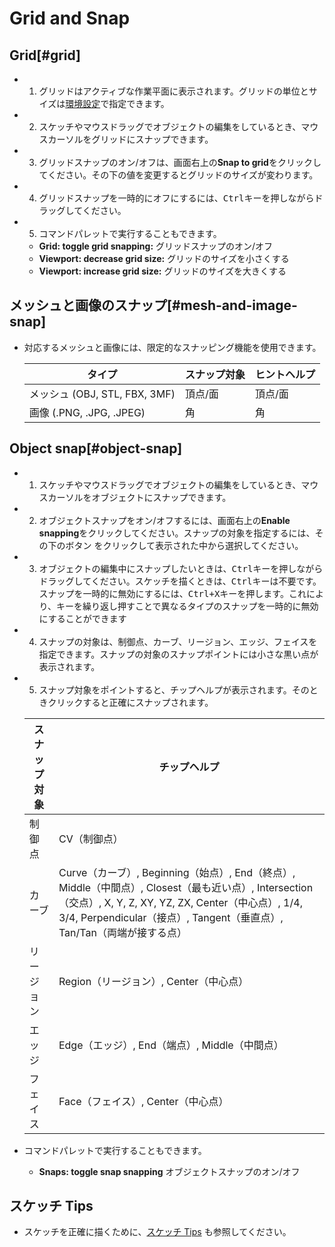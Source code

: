 
# Grid and Snap

## Grid[#grid]

- 1. グリッドはアクティブな作業平面に表示されます。グリッドの単位とサイズは[環境設定](/plasticity-essentials/preferences)で指定できます。
- 2. スケッチやマウスドラッグでオブジェクトの編集をしているとき、マウスカーソルをグリッドにスナップできます。
- 3. グリッドスナップのオン/オフは、画面右上の**Snap to grid**をクリックしてください。その下の値を変更するとグリッドのサイズが変わります。
- 4. グリッドスナップを一時的にオフにするには、<kbd>Ctrl</kbd>キーを押しながらドラッグしてください。
- 5. コマンドパレットで実行することもできます。
    - **Grid: toggle grid snapping:** グリッドスナップのオン/オフ
    - **Viewport: decrease grid size:** グリッドのサイズを小さくする
    - **Viewport: increase grid size:** グリッドのサイズを大きくする
    
## メッシュと画像のスナップ[#mesh-and-image-snap]

- 対応するメッシュと画像には、限定的なスナッピング機能を使用できます。

   | タイプ                | スナップ対象 | ヒントヘルプ |
   | ------------------- | ----------- | -------- |
   | メッシュ (OBJ, STL, FBX, 3MF)| 頂点/面 | 頂点/面|
   | 画像 (.PNG, .JPG, .JPEG)| 角 | 角 | 

## Object snap[#object-snap]

- 1. スケッチやマウスドラッグでオブジェクトの編集をしているとき、マウスカーソルをオブジェクトにスナップできます。
- 2. オブジェクトスナップをオン/オフするには、画面右上の**Enable snapping**をクリックしてください。スナップの対象を指定するには、その下のボタン <ButtonIcon type="button-types-of-snapping" /> をクリックして表示された中から選択してください。
- 3. オブジェクトの編集中にスナップしたいときは、<kbd>Ctrl</kbd>キーを押しながらドラッグしてください。スケッチを描くときは、<kbd>Ctrl</kbd>キーは不要です。
スナップを一時的に無効にするには、<kbd>Ctrl+X</kbd>キーを押します。これにより、キーを繰り返し押すことで異なるタイプのスナップを一時的に無効にすることができます
- 4. スナップの対象は、制御点、カーブ、リージョン、エッジ、フェイスを指定できます。スナップの対象のスナップポイントには小さな黒い点が表示されます。
- 5. スナップ対象をポイントすると、チップヘルプが表示されます。そのときクリックすると正確にスナップされます。

    | スナップ対象 | チップヘルプ                                                                                                                                                                       |
    | ------------ | ---------------------------------------------------------------------------------------------------------------------------------------------------------------------------------- |
    | 制御点       | CV（制御点）                                                                                                                                                                       |
    | カーブ       | Curve（カーブ）, Beginning（始点）, End（終点）, Middle（中間点）, Closest（最も近い点）, Intersection（交点）, X, Y, Z, XY, YZ, ZX, Center（中心点）, 1/4, 3/4, Perpendicular（接点）, Tangent（垂直点）, Tan/Tan（両端が接する点） |
    | リージョン   | Region（リージョン）, Center（中心点）                                                                                                                                             |
    | エッジ       | Edge（エッジ）, End（端点）, Middle（中間点）                                                                                                                                      |
    | フェイス     | Face（フェイス）, Center（中心点）                                                                                                                                                 |

- コマンドパレットで実行することもできます。
    - **Snaps: toggle snap snapping** オブジェクトスナップのオン/オフ

## スケッチ Tips

- スケッチを正確に描くために、[スケッチ Tips](/tool/sketching-essentials) も参照してください。